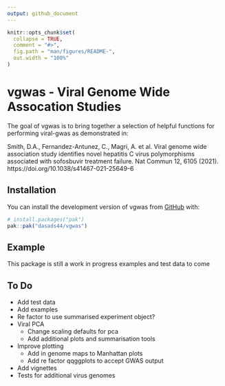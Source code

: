 ```yaml
---
output: github_document
---
```


<!-- README.md is generated from README.Rmd. Please edit that file -->

```r
knitr::opts_chunk$set(
  collapse = TRUE,
  comment = "#>",
  fig.path = "man/figures/README-",
  out.width = "100%"
)
```

# vgwas - Viral Genome Wide Assocation Studies

<!-- badges: start -->
<!-- badges: end -->

The goal of vgwas is to bring together a selection of helpful functions for performing viral-gwas as demonstrated in:

Smith, D.A., Fernandez-Antunez, C., Magri, A. et al. Viral genome wide association study identifies novel hepatitis C virus polymorphisms associated with sofosbuvir treatment failure. Nat Commun 12, 6105 (2021). https://doi.org/10.1038/s41467-021-25649-6

## Installation

You can install the development version of vgwas from [GitHub](https://github.com/) with:

``` r
# install.packages("pak")
pak::pak("dasads44/vgwas")
```

## Example

This package is still a work in progress examples and test data to come

## To Do

- Add test data
- Add examples
- Re factor to use summarised experiment object?
- Viral PCA
  - Change scaling defaults for pca
  - Add additional plots and summarisation tools
- Improve plotting
  - Add in genome maps to Manhattan plots
  - Add re factor qqggplots to accept GWAS output
- Add vignettes
- Tests for additional virus genomes
